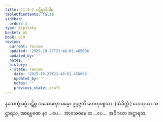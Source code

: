 ```yaml
---
title: 11.1–7 ပဋိစ္စာဒိဝါရ
tableOfContents: false
sidebar:
  order: 1
type: tipitaka
basket: ab
book: p19
review:
  current: review
  updated: '2025-10-27T21:48:01.465696'
  updated_by: ''
  notes: ''
  history:
  - state: review
    date: '2025-10-27T21:48:01.465696'
    updated_by: ''
    notes: ''
    previous_state: draft
---
```



<ReviewStatus review={frontmatter.review} showDetails={true} />

<HypothesisAnnotation frontmatter={frontmatter} />

<DynamicBreadcrumb />

<Division number="19" book="p19" e="ch" v="40" p="334">

<Paragraph number="77" book="p19">
နသေက္ခံ ဓမ္မံ ပဋိစ္စ အသေက္ခော ဓမ္မော ဥပ္ပဇ္ဇတိ ဟေတုပစ္စယာ. (သံခိတ္တံ.)
</Paragraph>

<Paragraph number="78" book="p19">
ဟေတုယာ အဋ္ဌာရသ, အာရမ္မဏေ နဝ …ပေ…  အာသေဝနေ ဆ …ပေ…  အဝိဂတေ အဋ္ဌာရသ.
</Paragraph>
</Division>